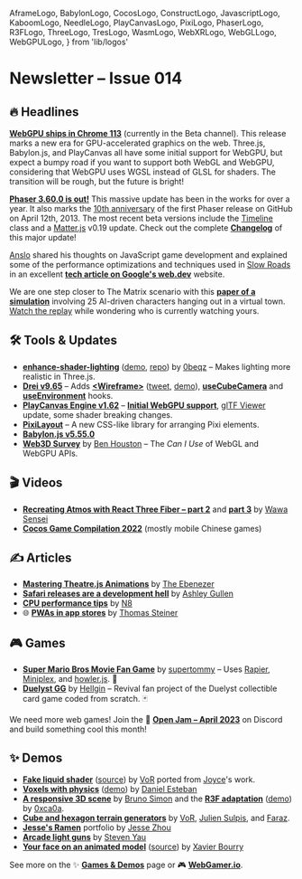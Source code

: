   AframeLogo,
  BabylonLogo,
  CocosLogo,
  ConstructLogo,
  JavascriptLogo,
  KaboomLogo,
  NeedleLogo,
  PlayCanvasLogo,
  PixiLogo,
  PhaserLogo,
  R3FLogo,
  ThreeLogo,
  TresLogo,
  WasmLogo,
  WebXRLogo,
  WebGLLogo,
  WebGPULogo,
} from 'lib/logos'

# Newsletter – Issue 014

<SubTitleDate value="2023-04-13" />

<NoBulletListStyles />
<NewsletterStyles />

## 🔥 Headlines

<WebGPULogo /> [**WebGPU ships in Chrome 113**](https://developer.chrome.com/blog/webgpu-release/)
(currently in the Beta channel). This release marks a new era for GPU-accelerated graphics on the
web. <ThreeLogo /> Three.js, <BabylonLogo /> Babylon.js, and <PlayCanvasLogo /> PlayCanvas all have
some initial support for WebGPU, but expect a bumpy road if you want to support both WebGL and
WebGPU, considering that WebGPU uses WGSL instead of GLSL for shaders. The transition will be rough,
but the future is bright!

<PhaserLogo /> [**Phaser 3.60.0 is
out!**](https://github.com/photonstorm/phaser/releases/tag/v3.60.0) This massive update has been in
the works for over a year. It also marks the [10th
anniversary](https://github.com/photonstorm/phaser/graphs/contributors) of the first Phaser release
on GitHub on April 12th, 2013. The most recent beta versions include the
[Timeline](https://www.patreon.com/posts/phaser-v3-60-22-80835382) class and a
[Matter.js](https://github.com/liabru/matter-js) v0.19 update. Check out the complete
[**Changelog**](https://github.com/photonstorm/phaser/releases/tag/v3.60.0) of this major update!

[Anslo](https://x.com/anslogen) shared his thoughts on JavaScript game development and explained some of the performance optimizations and techniques used in [Slow Roads](https://slowroads.io/) in an excellent [**tech article on Google's web.dev**](https://web.dev/slow-roads/) website.

We are one step closer to The Matrix scenario with this [**paper of a simulation**](https://x.com/emollick/status/1645499660402925576) involving 25 AI-driven characters hanging out in a virtual town. [Watch the replay](https://reverie.herokuapp.com/arXiv_Demo/) while wondering who is currently watching yours.

## 🛠 Tools & Updates

- <ThreeLogo /> [**enhance-shader-lighting**](https://x.com/0beqz/status/1641486795929006100)
  ([demo](https://enhance-shader-lighting.vercel.app/),
  [repo](https://github.com/0beqz/enhance-shader-lighting)) by [0beqz](https://x.com/0beqz) – Makes
  lighting more realistic in Three.js.
- <R3FLogo /> [**Drei v9.65**](https://github.com/pmndrs/drei/releases) – Adds
  [**&lt;Wireframe&gt;**](https://github.com/pmndrs/drei#wireframe)
  ([tweet](https://x.com/CantBeFaraz/status/1643574732103483394),
  [demo](https://codesandbox.io/s/2572o5)),
  [**useCubeCamera**](https://github.com/pmndrs/drei#usecubecamera) and
  [**useEnvironment**](https://github.com/pmndrs/drei#useenvironment) hooks.
- <PlayCanvasLogo /> [**PlayCanvas Engine v1.62**](https://github.com/playcanvas/engine/releases) –
  [**Initial WebGPU
  support**](https://blog.playcanvas.com/initial-webgpu-support-lands-in-playcanvas-engine-1-62/),
  [glTF Viewer](https://x.com/willeastcott/status/1642092127461994500) update, some shader breaking
  changes.
- <PixiLogo /> [**PixiLayout**](https://pixijs.io/layout/) – A new CSS-like library for arranging
  Pixi elements.
- <BabylonLogo /> [**Babylon.js v5.55.0**](https://github.com/BabylonJS/Babylon.js/releases)
- <WebGLLogo /> [**Web3D Survey**](https://web3dsurvey.com/) by [Ben
  Houston](https://x.com/benhouston3d) – The _Can I Use_ of WebGL and WebGPU APIs.

## 🎬 Videos

- <R3FLogo /> [**Recreating Atmos with React Three Fiber – part
  2**](https://www.youtube.com/watch?v=_KlIkgvadmc) and [**part
  3**](https://www.youtube.com/watch?v=18weM_oRVmE) by [Wawa Sensei](https://x.com/wawasensei)
- <CocosLogo /> [**Cocos Game Compilation 2022**](https://www.youtube.com/watch?v=4IKrTxzBHvU)
  (mostly mobile Chinese games)

## ✍️ Articles

- <ThreeLogo /> [**Mastering Theatre.js
  Animations**](https://tympanus.net/codrops/2023/03/30/mastering-theatre-js-animations-learn-to-create-dynamic-visuals/)
  by [The Ebenezer](https://x.com/th_ebenezer)
- <ConstructLogo /> [**Safari releases are a development
  hell**](https://www.construct.net/en/blogs/ashleys-blog-2/safari-releases-development-1616) by
  [Ashley Gullen](https://x.com/AshleyGullen)
- <JavascriptLogo /> [**CPU performance tips**](https://x.com/N8Programs/status/1646494526289190913)
  by [N8](https://x.com/N8Programs)
- 🌐 [**PWAs in app stores**](https://web.dev/pwas-in-app-stores/) by [Thomas Steiner](https://x.com/tomayac)

## 🎮 Games

- <ThreeLogo /> [**Super Mario Bros Movie Fan Game**](https://smbmovie.supertommy.com/) by
  [supertommy](https://x.com/iamsupertommy) – Uses [Rapier](https://rapier.rs/),
  [Miniplex](https://github.com/hmans/miniplex), and [howler.js](https://howlerjs.com/). 🍄
- <WebGLLogo /> [**Duelyst GG**](https://duelyst.gg/) by [Hellgin](https://x.com/Duelystgg) –
  Revival fan project of the Duelyst collectible card game coded from scratch. 🃏

We need more web games! Join the 🍓 [**Open Jam – April 2023**](https://www.webgamedev.com/open-jam-april-2023) on Discord and build something cool this month!

## ✨ Demos

- <ThreeLogo /> [**Fake liquid shader**](https://x.com/SketchpunkLabs/status/1641150481635344398)
  ([source](https://github.com/sketchpunklabs/materials/commit/22805dcc3c6bf9bbffaed38acc9aea37c2887361))
  by [VoR](https://x.com/SketchpunkLabs) ported from [Joyce](https://x.com/minionsart)'s work.
- <ThreeLogo /> [**Voxels with physics**](https://x.com/DaniGatunes/status/1642968989730242560)
  ([demo](https://cubes.gatunes.com/)) by [Daniel Esteban](https://x.com/DaniGatunes)
- <ThreeLogo /> [**A responsive 3D scene**](https://x.com/bruno_simon/status/1641771491027984386) by
  [Bruno Simon](https://x.com/bruno_simon) and the <R3FLogo /> [**R3F
  adaptation**](https://x.com/0xca0a/status/1641807644657590279)
  ([demo](https://codesandbox.io/s/sad-tree-joqq47?file=/src/App.js)) by
  [0xca0a](https://x.com/0xca0a).
- <ThreeLogo /> [**Cube and hexagon terrain
  generators**](https://x.com/jsulpis/status/1642606283315376128) by
  [VoR](https://x.com/SketchpunkLabs), [Julien Sulpis](https://x.com/jsulpis), and
  [Faraz](https://x.com/CantBeFaraz).
- <ThreeLogo /> [**Jesse's Ramen**](https://jesse-zhou.com/) portfolio by [Jesse
  Zhou](https://x.com/Jessezhouu)
- <WebXRLogo /> <PlayCanvasLogo /> [**Arcade light
  guns**](https://x.com/yaustar/status/1643553235607728130) by [Steven Yau](https://x.com/yaustar)
- <WebXRLogo /> <ThreeLogo /> [**Your face on an animated
  model**](https://webar.rocks/demos/faceDepth/demos/threeReadyPlayerMeAvatar/)
  ([source](https://github.com/WebAR-rocks/WebAR.rocks.faceDepth)) by [Xavier
  Bourry](https://x.com/xavierbourry)

See more on the ✨ [**Games & Demos**](https://www.webgamedev.com/games-demos) page or 🎮 [**WebGamer.io**](https://webgamer.io/).

<NewsletterFooter tweetId="1646535940557656065" />
